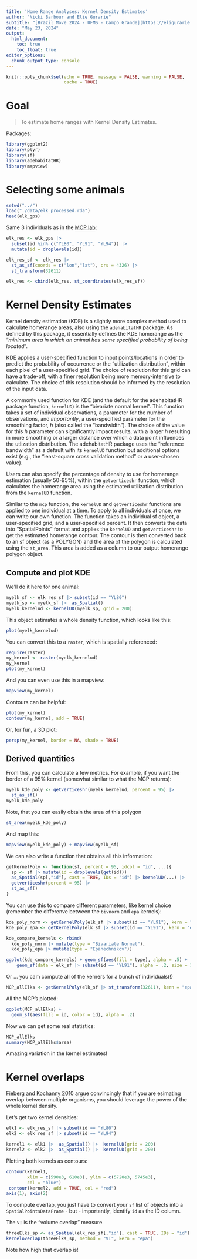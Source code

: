 ```yaml
---
title: 'Home Range Analyses: Kernel Density Estimates'
author: "Nicki Barbour and Elie Gurarie"
subtitle: "[Brazil Move 2024 - UFMS - Campo Grande](https://eligurarie.github.io/BrazilMove2024)"
date: "May 23, 2024"
output:
  html_document:
    toc: true
    toc_float: true
editor_options: 
  chunk_output_type: console
---
```


```r
knitr::opts_chunk$set(echo = TRUE, message = FALSE, warning = FALSE, 
                      cache = TRUE)
```

# Goal

> To estimate home ranges with Kernel Density Estimates. 

Packages:

```r
library(ggplot2)
library(plyr)
library(sf)
library(adehabitatHR)
library(mapview)
```


# Selecting some animals

```r
setwd("../")
load("./data/elk_processed.rda")
head(elk_gps)
```

Same 3 individuals as in the [MCP lab](HomeRanges_KDE.html):

```r
elk_res <- elk_gps |>
  subset(id %in% c("YL80", "YL91", "YL94")) |>
  mutate(id = droplevels(id))

elk_res_sf <- elk_res |> 
  st_as_sf(coords = c("lon","lat"), crs = 4326) |> 
  st_transform(32611) 

elk_res <- cbind(elk_res, st_coordinates(elk_res_sf))
```
 
# Kernel Density Estimates

Kernel density estimation (KDE) is a slightly more complex method used to calculate homerange areas, also using the `adehabitatHR` package. As defined by this package, it essentially defines the KDE homerange as the "*minimum area in which an animal has some specified probability of being located*".

KDE applies a user-specified function to input points/locations in order to predict the probability of occurrence or the "utilization distribution", within each pixel of a user-specified grid. The choice of resolution for this grid can have a trade-off, with a finer resolution being more memory-intensive to calculate. The choice of this resolution should be informed by the resolution of the input data.

A commonly used function for KDE (and the default for the adehabitatHR package function, `kernelUD`) is the "bivariate normal kernel". This function takes a set of individual observations, a parameter for the number of observations, and *importantly*, a user-specified parameter for the smoothing factor, *h* (also called the "bandwidth"). The choice of the value for this *h* parameter can significantly impact results, with a larger *h* resulting in more smoothing or a larger distance over which a data point influences the utlization distribution. The adehabitatHR package uses the "reference bandwidth" as a default with its `kernelUD` function but additional options exist (e.g., the "least-square cross validation method" or a user-chosen value).

Users can also specify the percentage of density to use for homerange estimation (usually 50-95%), within the `getverticeshr` function, which calculates the homerange area using the estimated utilization distribution from the `kernelUD` function.

Similar to the `mcp` function, the `kernelUD` and `getverticeshr` functions are applied to one individual at a time. To apply to all individuals at once, we can write our own function. The function takes an individual sf object, a user-specified grid, and a user-specified percent. It then converts the data into "SpatialPoints" format and applies the `kernelUD` and `getverticeshr` to get the estimated homerange contour. The contour is then converted back to an sf object (as a POLYGON) and the area of the polygon is calculated using the `st_area`. This area is added as a column to our output homerange polygon object.

## Compute and plot KDE

We'll do it here for one animal:

```r
myelk_sf <- elk_res_sf |> subset(id == "YL80")
myelk_sp <- myelk_sf |>  as_Spatial() 
myelk_kernelud <- kernelUD(myelk_sp, grid = 200)
```

This object estimates a whole density function, which looks like this: 

```r
plot(myelk_kernelud)
```

You can convert this to a `raster`, which is spatially referenced:

```r
require(raster)
my_kernel <- raster(myelk_kernelud)
my_kernel
plot(my_kernel)
```

And you can even use this in a mapview:

```r
mapview(my_kernel)
```

Contours can be helpful:


```r
plot(my_kernel)
contour(my_kernel, add = TRUE)
```

Or, for fun, a 3D plot:

```r
persp(my_kernel, border = NA, shade = TRUE)
```



## Derived quantities

From this, you can calculate a few metrics.  For example, if you want the border of a 95% kernel (somewhat similar to what the MCP returns):
 
```r
myelk_kde_poly <- getverticeshr(myelk_kernelud, percent = 95) |>
  st_as_sf()
myelk_kde_poly
```

Note, that you can easily obtain the area of this polygon

```r
st_area(myelk_kde_poly)
```

And map this:

```r
mapview(myelk_kde_poly) + mapview(myelk_sf)
```


We can also write a function that obtains all this information:

```r
getKernelPoly <- function(sf, percent = 95, idcol = "id", ...){
  sp <- sf |> mutate(id = droplevels(get(id))) 
  as_Spatial(sp[,"id"], cast = TRUE, IDs = "id") |> kernelUD(...) |>
  getverticeshr(percent = 95) |> 
  st_as_sf()
}
```

You can use this to compare different parameters, like kernel choice (remember the differenve between the `bivnorm` and `epa` kernels): 


```r
kde_poly_norm <- getKernelPoly(elk_sf |> subset(id == "YL91"), kern = "bivnorm") 
kde_poly_epa <- getKernelPoly(elk_sf |> subset(id == "YL91"), kern = "epa") 

kde_compare_kernels <- rbind(
  kde_poly_norm |> mutate(type = "Bivariate Normal"),
  kde_poly_epa |> mutate(type = "Epanechnikov"))

ggplot(kde_compare_kernels) + geom_sf(aes(fill = type), alpha = .5) + 
    geom_sf(data = elk_sf |> subset(id == "YL91"), alpha = .2, size = 1)
```



Or ... you cam compute all of the kerners for a bunch of individuals(!)

```r
MCP_allElks <- getKernelPoly(elk_sf |> st_transform(32611), kern = "epa") 
```
 
All the MCP's plotted:
 
```r
ggplot(MCP_allElks) + 
  geom_sf(aes(fill = id, color = id), alpha = .2)
```

Now we can get some real statistics:

```r
MCP_allElks
summary(MCP_allElks$area)
```

Amazing variation in the kernel estimates!



# Kernel overlaps

[Fieberg and Kochanny 2010](https://wildlife.onlinelibrary.wiley.com/doi/abs/10.2193/0022-541X(2005)69[1346:QHOTIO]2.0.CO;2) argue convincingly that if you are esimating overlap between multiple organisms, you should leverage the power of the whole kernel density. 

Let's get two kernel densities:


```r
elk1 <- elk_res_sf |> subset(id == "YL80")
elk2 <- elk_res_sf |> subset(id == "YL94")

kernel1 <- elk1 |>  as_Spatial() |>  kernelUD(grid = 200)
kernel2 <- elk2 |>  as_Spatial() |>  kernelUD(grid = 200)
```

Plotting both kernels as contours:

```r
contour(kernel1, 
        xlim = c(590e3, 610e3), ylim = c(5720e3, 5745e3), 
        col = "blue")
 contour(kernel2, add = TRUE, col = "red")
axis(1); axis(2)
```

To compute overlap, you just have to convert your `sf` list of objects into a `SpatialPointsDataFrame` - but - importantly, identify `id` as the ID column. 

The `VI` is the "volume overlap" measure.  

```r
threeElks_sp <- as_Spatial(elk_res_sf[,"id"], cast = TRUE, IDs = "id")
kerneloverlap(threeElks_sp, method = "VI", kern = "epa")
```

Note how high that overlap is! 



